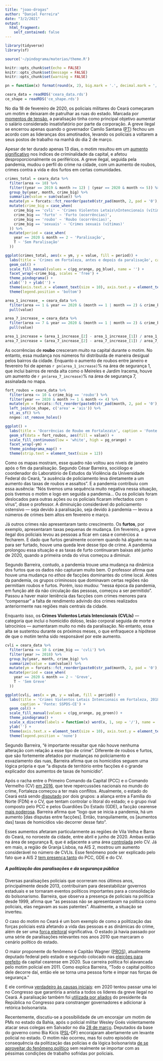 ```yaml
---
title: "joao-drogas"
author: "Daniel Ferreira"
date: "3/2/2021"
output:
  html_fragment:
    self_contained: false
---
```


```r
library(tidyverse)
library(sf)

source('~/pindograma/materias/theme.R')

knitr::opts_chunk$set(echo = FALSE)
knitr::opts_chunk$set(message = FALSE)
knitr::opts_chunk$set(warning = FALSE)

pn = function(x) format(round(x, 2), big.mark = '.', decimal.mark = ',', nsmall = 0, digits = 2)

ceara_data = readRDS('ceara_data.rds')
ce_shape = readRDS('ce_shape.rds')
```

No dia 18 de fevereiro de 2020, os policiais militares do Ceará começaram um
motim e deixaram de patrulhar as ruas do estado. Marcada por [momentos de
tensão](https://noticias.uol.com.br/politica/ultimas-noticias/2020/02/19/senador-cid-gomes-e-baleado-no-ceara.htm),
a paralisação tinha como principal objetivo aumentar o salário considerado
insatisfatório por parte da corporação. A greve ilegal se encerrou apenas quando
o governador Camilo Santana ([PT](https://pindograma.com.br/2020/10/27/pt.html))
fechou um acordo com as lideranças dos amotinados, levando os policiais a
voltarem a seus postos de trabalho na manhã do dia 2 de março.

Apesar de ter durado apenas 13 dias, o motim resultou em um
[aumento](https://diariodonordeste.verdesmares.com.br/seguranca/ceara-tem-alta-de-966-em-mortes-violentas-intencionais-em-2020-1.3001561)
[significativo](https://g1.globo.com/ce/ceara/noticia/2020/08/21/assassinatos-no-ceara-crescem-102percent-no-1o-semestre-o-maior-aumento-do-pais.ghtml)
nos índices de criminalidade da capital, e afetou desproporcionalmente os
periféricos. A greve ilegal, seguida pela pandemia, mudou o perfil do crime na cidade,
com um aumento de roubos, crimes contra a vida e dos furtos em certas
comunidades.

```r
crimes_total = ceara_data %>%
  filter(area <= 10) %>%
  filter((year == 2019 & month >= 12) | (year == 2020 & month <= 5)) %>%
  group_by(year, month, crime_big) %>%
  summarize(value = sum(value)) %>%
  mutate(ym = forcats::fct_reorder(paste0(str_pad(month, 2, pad = '0'), '/\n', year), year)) %>%
  mutate(crime_big = case_when(
    crime_big == 'cvli' ~ 'Crimes Violentos Letais\nIntencionais (vítimas)',
    crime_big == 'furto' ~ 'Furto (ocorrências)',
    crime_big == 'roubo' ~ 'Roubo (ocorrências)',
    crime_big == 'sexuais' ~ 'Crimes sexuais (vítimas)'
  )) %>%
  mutate(period = case_when(
    year == 2020 & month == 2 ~ 'Paralisação',
    T ~ 'Sem Paralisação'
  ))

ggplot(crimes_total, aes(x = ym, y = value, fill = period)) +
  labs(title = 'Crimes em Fortaleza, antes e depois da paralisação', caption = 'Fonte: SSPDS-CE') +
  geom_col() +
  scale_fill_manual(values = c(pg_orange, pg_blue), name = '') +
  facet_wrap(~crime_big, scales = 'free') +
  theme_pindograma() +
  xlab('') + ylab('') +
  theme(axis.text.x = element_text(size = 10), axis.text.y = element_text(size = 12)) +
  theme(legend.position = 'bottom')
```

```r
area_1_increase_ = ceara_data %>%
  filter(area == 1 & year == 2020 & (month == 1 | month == 2) & crime_big == 'roubo') %>%
  pull(value)

area_7_increase_ = ceara_data %>%
  filter(area == 7 & year == 2020 & (month == 1 | month == 2) & crime_big == 'roubo') %>%
  pull(value)

area_1_increase = (area_1_increase_[2] - area_1_increase_[1]) / area_1_increase_[1] * 100
area_7_increase = (area_7_increase_[2] - area_7_increase_[1]) / area_7_increase_[1] * 100
```

As ocorrências de **roubo** cresceram muito na capital durante o motim. No
entanto, essa mudança nos números foi distribuída de maneira desigual pelos
bairros da cidade. Enquanto o aumento de roubos entre janeiro e fevereiro foi de apenas
`r pn(area_1_increase)`% na área de segurança 1, que inclui bairros de renda
alta como o Meireles e Jardim Iracema, houve um aumento de
`r pn(area_7_increase)`% na área de segurança 7, assinalada no mapa.

```r
fort_roubos = ceara_data %>%
  filter(area <= 10 & crime_big == 'roubo') %>%
  filter(year == 2020 & month >= 1 & month <= 4) %>%
  mutate(ym = forcats::fct_reorder(paste0(str_pad(month, 2, pad = '0'), '/', year), year)) %>%
  left_join(ce_shape, c('area' = 'ais')) %>%
  st_as_sf() %>%
  nngeo::st_remove_holes()

ggplot() +
  labs(title = 'Ocorrências de Roubo em Fortaleza\n', caption = 'Fonte: SSPDS-CE') +
  geom_sf(data = fort_roubos, aes(fill = value)) +
  scale_fill_continuous(low = 'white', high = pg_orange) +
  facet_wrap(~ym) +
  theme_pindograma_map() +
  theme(strip.text = element_text(size = 12))
```

Como os mapas mostram, esse quadro não voltou aos níveis de janeiro após o fim
da paralisação. Segundo César Barreira, sociólogo e coordenador do Laboratório de
Estudos da Violência da Universidade Federal do Ceará, “a ausência de
policiamento leva diretamente a um aumento das taxas de roubos e assaltos”. E a
pandemia contribuiu com essa ausência: “Nós tivemos uma sequência muito negativa
nessa situação, pois tivemos o motim e logo em seguida a pandemia... Ou os
policiais foram deslocados para outras ações ou os policiais ficaram infectados
com o vírus”, disse o professor. A diminuição considerável do policiamento
ostensivo  — seja devido à paralisação, seja devido à pandemia — levou a números de
crimes bem altos em fevereiro e março.

Já outros crimes não apresentaram tanto crescimento. Os **furtos**, por exemplo,
apresentaram taxas pequenas de mudança. Em fevereiro, a greve ilegal dos policiais
levou as pessoas a ficar em casa e comércios a fecharem. E dado que
furtos geralmente ocorrem quando há alguém na rua para ser furtado, houve uma
queda leve desse tipo de crime. A pandemia prolongou essa situação e as taxas de
furto continuaram baixas até junho de 2020, quando a primeira onda do vírus
começou a diminuir.

Segundo Barreira, contudo, a pandemia trouxe uma mudança na dinâmica dos furtos
que os dados não capturam muito bem. O professor afirma que houve uma mudança no
_ethos_ de facções dominantes do crime local. Antes da pandemia, os grupos
criminosos que dominavam certas regiões não permitiam roubos e furtos. Porém,
isso mudou: “nessa época da pandemia, em função até da não circulação das
pessoas, começou a ser permitido”.  Passou a haver maior leniência das facções
com crimes menores para “compensar” a falta de rendimento advindo dos crimes
realizados anteriormente nas regiões mais centrais da cidade.

Enquanto isso, os **Crimes Violentos Letais Intencionais (CVLIs)** — categoria
que inclui o homicídio doloso, lesão corporal seguida de morte e latrocínios —
aumentaram muito no mês da paralisação. No entanto, essa alta se sustentou durante os
próximos meses, o que enfraquece a hipótese de que o motim tenha sido
responsável por este aumento.

```r
cvli = ceara_data %>%
  filter(area <= 10 & crime_big == 'cvli') %>%
  filter(year >= 2018) %>%
  group_by(year, month, crime_big) %>%
  summarize(value = sum(value)) %>%
  mutate(ym = forcats::fct_reorder(paste0(str_pad(month, 2, pad = '0'), '/\n', year), year)) %>%
  mutate(period = case_when(
    year == 2020 & month == 2 ~ 'Greve',
    T ~ 'Sem Greve'
  ))

ggplot(cvli, aes(x = ym, y = value, fill = period)) +
  labs(title = 'Crimes Violentos Letais Intencionais em Fortaleza, 2018-2020',
       caption = 'Fonte: SSPDS-CE') +
  geom_col() +
  scale_fill_manual(values = c(pg_orange, pg_green)) +
  theme_pindograma() +
  scale_x_discrete(labels = function(x) word(x, 1, sep = '/'), name = '') +
  ylab('') +
  theme(axis.text.x = element_text(size = 10), axis.text.y = element_text(size = 12)) +
  theme(legend.position = 'none')
```

Segundo Barreira, “é importante ressaltar que não houve nenhuma alteração com
relação a esse tipo de crime”. Diferente de roubos e furtos, que são fortemente
afetados por mudanças no policiamento e esvaziamento das ruas, Barreira afirma
que os homicídios seguem uma lógica própria e que “a disputa de território entre
facções é o grande explicador dos aumentos de taxas de homicídio”.

Após o racha entre o Primeiro Comando da Capital (PCC) e o Comando Vermelho (CV)
[em
2016](https://brasil.elpais.com/brasil/2016/10/17/politica/1476734977_178370.html),
que teve repercussões nacionais no mundo do crime, Fortaleza começou a ter mais
conflitos. Atualmente, o estado do Ceará está sendo
[disputado](https://tab.uol.com.br/noticias/redacao/2020/03/08/no-ceara-machismo-das-faccoes-mata-as-mulheres-sem-do.htm)
por dois grupos: a aliança entre a Família do Norte (FDN) e o CV, que tentam
controlar o litoral do estado; e o grupo rival composto pelo PCC e pelos
Guardiões Do Estado (GDE), a facção cearense [mais
poderosa](https://diariodonordeste.verdesmares.com.br/seguranca/gde-tem-mais-de-25-mil-membros-e-domina-maioria-dos-bairros-de-fortaleza-diz-pc-1.3034221).
Barreira afirma que "logo que se inicia a pandemia, há um aumento [das disputas
entre facções]. Então, tranquilamente, os [aumentos das] taxas de homicídios vão
decorrer desse fato".

Esses aumentos afetaram particularmente as regiões de Vila Velha e Barra do
Ceará, no noroeste da cidade, entre abril e junho de 2020. Ambas estão na área
de segurança 8, que é adjacente a uma área
[controlada](https://diariodonordeste.verdesmares.com.br/seguranca/homicidios-sao-impulsionados-por-disputa-de-territorios-entre-tres-faccoes-criminosas-em-fortaleza-1.3057851)
pelo CV. Já em maio, a região de Granja Lisboa, na AIS 2, mostrou um aumento
considerável no número de CVLIs. Esse fenômeno pode ser explicado pelo fato que
a AIS 2 [tem presença
tanto](https://diariodonordeste.verdesmares.com.br/seguranca/homicidios-sao-impulsionados-por-disputa-de-territorios-entre-tres-faccoes-criminosas-em-fortaleza-1.3057851)
do PCC, GDE e do CV.

##### A politização das paralisações e da segurança pública

Diversas paralisações policiais que ocorreram nos últimos anos, principalmente desde
2013, contribuíram para desestabilizar governos estaduais e se tornaram eventos
políticos importantes para a consolidação do bolsonarismo. Barreira, que observa
a presença de policiais na política desde 1999, afirma que "as pessoas não se
apresentavam na política como policiais, elas negavam as suas patentes".
Atualmente, a situação se inverteu.

O caso do motim no Ceará é um bom exemplo de como a politização das forças
policiais está afetando a vida das pessoas e as dinâmicas do crime, além de ser
uma [força
eleitoral](https://pindograma.com.br/2021/03/18/vereadores-policiais.html)
significativa. O estado já havia passado por uma série de paralisações relevantes nos
anos 2010 que marcaram o cenário político do estado.

O maior proponente do fenômeno é Capitão Wagner
([PROS](https://pindograma.com.br/2021/01/30/pmbpros.html)), atualmente deputado
federal pelo estado e segundo colocado nas [eleições para prefeito
](https://pindograma.com.br/2020/11/28/fortaleza.html) da capital cearense em
2020. Sua carreira política foi alavancada pelo motim policial em 2011. Como
explica Barreira, "Todo o capital político dele decorre daí, então ele se torna
uma pessoa forte e ímpar nas forças de segurança."

E ele continua [verdadeiro às causas
iniciais](https://mais.opovo.com.br/colunistas/carlosmazza/2020/03/04/capitao-wagner-apresenta-lei-para-anistiar-pms-do-ceara--maia-rejeita-tese.html):
em 2020 tentou passar uma lei no Congresso que garantiria a anistia a todos os
líderes da greve ilegal no Ceará. A paralisação também foi [utilizada por
aliados](https://piaui.folha.uol.com.br/greve-motim-e-chantagem-pelo-poder/) do
presidente da República no Congresso para constranger governadores e adicionar
à retórica bolsonarista.

Recentemente, discutiu-se a possibilidade de um encorajar um motim de PMs no
estado da Bahia, após o policial militar Wesley Goés violentamente atacar seus
colegas em Salvador no dia
[28 de
março](https://www.portalviu.com.br/cidades/o-que-se-sabe-sobre-o-caso-do-pm-morto-apos-atirar-contra-policiais-em-salvador).
Deputados da base do governo como Bia Kicis
([PSL](https://pindograma.com.br/2020/10/29/psl.html)-DF) encorajaram
abertamente um levante policial no estado. O motim não ocorreu, mas foi outro
episódio de consequência da politização das polícias e da lógica bolsonarista
[de se aproveitar do fenômeno
político](https://piaui.folha.uol.com.br/bolsonaro-e-logica-miliciana/) sem
realmente se importar com as péssimas condições de trabalho sofridas por
policiais.

